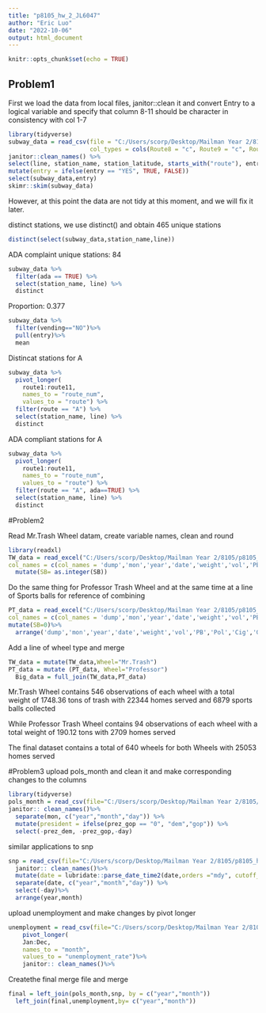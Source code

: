 ---
title: "p8105_hw_2_JL6047"
author: "Eric Luo"
date: "2022-10-06"
output: html_document
---

```{r setup, include=FALSE}
knitr::opts_chunk$set(echo = TRUE)
```

## Problem1
First we load the data from local files, janitor::clean it and convert Entry to a logical variable
and specify that column 8-11 should be character in consistency with col 1-7

```{r}
library(tidyverse)
subway_data = read_csv(file = "C:/Users/scorp/Desktop/Mailman Year 2/8105/p8105_hw2_JL6047/NYC_Transit_Subway_Entrance_And_Exit_Data.csv",
                       col_types = cols(Route8 = "c", Route9 = "c", Route10 = "c", Route11 = "c"))%>% 
janitor::clean_names() %>% 
select(line, station_name, station_latitude, starts_with("route"), entry, exit_only, vending, entrance_type,ada)%>%
mutate(entry = ifelse(entry == "YES", TRUE, FALSE))
select(subway_data,entry)
skimr::skim(subway_data)
```

However, at this point the data are not tidy at this moment, and we will fix it later.

distinct stations, we use distinct() and obtain 465 unique stations
```{r}
distinct(select(subway_data,station_name,line))
```

ADA complaint unique stations: 84
```{r}
subway_data %>% 
  filter(ada == TRUE) %>% 
  select(station_name, line) %>% 
  distinct
```

Proportion: 0.377
```{r}
subway_data %>%
  filter(vending=="NO")%>%
  pull(entry)%>%
  mean
```

Distincat stations for A
```{r}
subway_data %>% 
  pivot_longer(
    route1:route11,
    names_to = "route_num",
    values_to = "route") %>% 
  filter(route == "A") %>% 
  select(station_name, line) %>% 
  distinct
```
ADA compliant stations for A
```{r}
subway_data %>% 
  pivot_longer(
    route1:route11,
    names_to = "route_num",
    values_to = "route") %>% 
  filter(route == "A", ada==TRUE) %>% 
  select(station_name, line) %>% 
  distinct
```

#Problem2

Read Mr.Trash Wheel datam, create variable names, clean and round

```{r}
library(readxl)
TW_data = read_excel("C:/Users/scorp/Desktop/Mailman Year 2/8105/p8105_hw2_JL6047/Trash Wheel Collection Data.xlsx",sheet = "Mr. Trash Wheel",
col_names = c(col_names = 'dump','mon','year','date','weight','vol','PB','Pol','Cig','GlassB','GroB','CB','SB','HP','',''))[2:547,1:14]%>%
  mutate(SB= as.integer(SB))
```

Do the same thing for Professor Trash Wheel and at the same time at a line of Sports balls for reference of combining
```{r}
PT_data = read_excel("C:/Users/scorp/Desktop/Mailman Year 2/8105/p8105_hw2_JL6047/Trash Wheel Collection Data.xlsx",sheet= "Professor Trash Wheel",
col_names = c(col_names = 'dump','mon','year','date','weight','vol','PB','Pol','Cig','GlassB','GroB','CB','HP'))[2:95,1:13]%>%
mutate(SB=0)%>%
  arrange('dump','mon','year','date','weight','vol','PB','Pol','Cig','GlassB','GroB','CB','HP','SB')
```

Add a line of wheel type and merge
```{r}
TW_data = mutate(TW_data,Wheel="Mr.Trash")
PT_data = mutate (PT_data, Wheel="Professor")
  Big_data = full_join(TW_data,PT_data)
```
Mr.Trash Wheel contains 546 observations of each wheel with a total weight of 1748.36 tons of trash with 22344 homes served 
and 6879 sports balls collected

While Professor Trash Wheel contains 94 observations of each wheel with a total weight of 190.12 tons with 2709 homes served

The final dataset contains a total of 640 wheels for both Wheels with 25053 homes served

#Problem3
upload pols_month and clean it and make corresponding changes to the columns
```{r}
library(tidyverse)
pols_month = read_csv(file="C:/Users/scorp/Desktop/Mailman Year 2/8105/p8105_hw2_JL6047/pols-month.csv")%>%
janitor:: clean_names()%>%
  separate(mon, c("year","month","day")) %>%
  mutate(president = ifelse(prez_gop == "0", "dem","gop")) %>% 
  select(-prez_dem, -prez_gop,-day)
```
similar applications to snp
```{r}
snp = read_csv(file="C:/Users/scorp/Desktop/Mailman Year 2/8105/p8105_hw2_JL6047/snp.csv")%>%
  janitor:: clean_names()%>%
  mutate(date = lubridate::parse_date_time2(date,orders ="mdy", cutoff_2000 = 23)) %>% 
  separate(date, c("year","month","day")) %>%
  select(-day)%>%
  arrange(year,month)
```
upload unemployment and make changes by pivot longer
```{r}
unemployment = read_csv(file="C:/Users/scorp/Desktop/Mailman Year 2/8105/p8105_hw2_JL6047/unemployment.csv")%>% 
    pivot_longer(
    Jan:Dec,
    names_to = "month",
    values_to = "unemployment_rate")%>%
    janitor:: clean_names()%>%
```
Createthe final merge file and merge
```{r}
final = left_join(pols_month,snp, by = c("year","month"))
  left_join(final,unemployment,by= c("year","month"))
```

